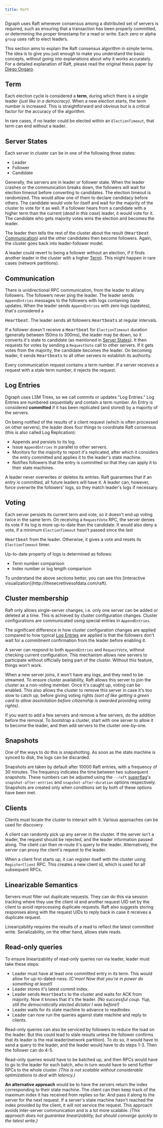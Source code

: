 ```yaml
---
title: Raft
---
```


Dgraph uses Raft whenever consensus among a distributed set of servers is
required, such as ensuring that a transaction has been properly committed, or
determining the proper timestamp for a read or write. Each zero or alpha `group`
uses raft to elect leaders.

This section aims to explain the Raft consensus algorithm in simple terms. The
idea is to give you just enough to make you understand the basic concepts,
without going into explanations about why it works accurately. For a detailed
explanation of Raft, please read the original thesis paper by
[Diego Ongaro](https://github.com/ongardie/dissertation).

## Term

Each election cycle is considered a **term**, during which there is a single
leader _(just like in a democracy)_. When a new election starts, the term number
is increased. This is straightforward and obvious but is a critical factor for
the accuracy of the algorithm.

In rare cases, if no leader could be elected within an `ElectionTimeout`, that
term can end without a leader.

## Server States

Each server in cluster can be in one of the following three states:

- Leader
- Follower
- Candidate

Generally, the servers are in leader or follower state. When the leader crashes
or the communication breaks down, the followers will wait for election timeout
before converting to candidates. The election timeout is randomized. This would
allow one of them to declare candidacy before others. The candidate would vote
for itself and wait for the majority of the cluster to vote for it as well. If a
follower hears from a candidate with a higher term than the current (_dead in
this case_) leader, it would vote for it. The candidate who gets majority votes
wins the election and becomes the leader.

The leader then tells the rest of the cluster about the result
(<tt>Heartbeat</tt> [Communication](./#communication)) and the other candidates
then become followers. Again, the cluster goes back into leader-follower model.

A leader could revert to being a follower without an election, if it finds
another leader in the cluster with a higher [Term](./#term)). This might happen
in rare cases (network partitions).

## Communication

There is unidirectional RPC communication, from the leader to all/any followers.
The followers never ping the leader. The leader sends `AppendEntries` messages
to the followers with logs containing state updates. When the leader sends
`AppendEntries` with zero logs (updates), that's considered a

<tt>Heartbeat</tt>. The leader sends all followers <tt>Heartbeats</tt> at
regular intervals.

If a follower doesn't receive a <tt>Heartbeat</tt> for `ElectionTimeout`
duration (generally between 150ms to 300ms), the leader may be down, so it
converts it's state to candidate (as mentioned in
[Server States](./#server-states)). It then requests for votes by sending a
`RequestVote` call to other servers. If it gets votes from the majority, the
candidate becomes the leader. On becoming leader, it sends <tt>Heartbeats</tt>
to all other servers to establish its authority.

Every communication request contains a term number. If a server receives a
request with a stale term number, it rejects the request.

## Log Entries

Dgraph uses LSM Trees, so we call commits or updates "Log Entries." Log Entries
are numbered sequentially and contain a term number. An Entry is considered
**committed** if it has been replicated (and stored) by a majority of the
servers.

On being notified of the results of a client request (which is often processed
on other servers), the leader does four things to coordinate Raft consensus
(this is also called Log Replication):

- Appends and persists to its log.
- Issue `AppendEntries` in parallel to other servers.
- Monitors for the majority to report it's replicated, after which it considers
  the entry committed and applies it to the leader's state machine.
- Notifies followers that the entry is committed so that they can apply it to
  their state machines.

A leader never overwrites or deletes its entries. Raft guarantees that if an
entry is committed, all future leaders will have it. A leader can, however,
force overwrite the followers' logs, so they match leader's logs if necessary.

## Voting

Each server persists its current term and vote, so it doesn't end up voting
twice in the same term. On receiving a `RequestVote` RPC, the server denies its
vote if its log is more up-to-date than the candidate. It would also deny a
vote, if a minimum `ElectionTimeout` hasn't passed since the last

<tt>Heartbeat</tt> from the leader. Otherwise, it gives a vote and resets its
`ElectionTimeout` timer.

Up-to-date property of logs is determined as follows:

- Term number comparison
- Index number or log length comparison

<Tip>
  To understand the above sections better, you can see this [interactive
  visualization](http://thesecretlivesofdata.com/raft).
</Tip>

## Cluster membership

Raft only allows single-server changes, i.e. only one server can be added or
deleted at a time. This is achieved by cluster configuration changes. Cluster
configurations are communicated using special entries in `AppendEntries`.

The significant difference in how cluster configuration changes are applied
compared to how typical [Log Entries](./#log-entries) are applied is that the
followers don't wait for a commitment confirmation from the leader before
enabling it.

A server can respond to both `AppendEntries` and `RequestVote`, without checking
current configuration. This mechanism allows new servers to participate without
officially being part of the cluster. Without this feature, things won't work.

When a new server joins, it won't have any logs, and they need to be streamed.
To ensure cluster availability, Raft allows this server to join the cluster as a
non-voting member. Once it's caught up, voting can be enabled. This also allows
the cluster to remove this server in case it's too slow to catch up, before
giving voting rights _(sort of like getting a green card to allow assimilation
before citizenship is awarded providing voting rights)_.

<Tip>
  If you want to add a few servers and remove a few servers, do the addition
  before the removal. To bootstrap a cluster, start with one server to allow it
  to become the leader, and then add servers to the cluster one-by-one.
</Tip>

## Snapshots

One of the ways to do this is snapshotting. As soon as the state machine is
synced to disk, the logs can be discarded.

Snapshots are taken by default after 10000 Raft entries, with a frequency of 30
minutes. The frequency indicates the time between two subsequent snapshots.
These numbers can be adjusted using the `--raft`
[superflag](/dgraph/cli/command-reference)'s `snapshot-after-entries` and
`snapshot-after-duration` options respectively. Snapshots are created only when
conditions set by both of these options have been met.

## Clients

Clients must locate the cluster to interact with it. Various approaches can be
used for discovery.

A client can randomly pick up any server in the cluster. If the server isn't a
leader, the request should be rejected, and the leader information passed along.
The client can then re-route it's query to the leader. Alternatively, the server
can proxy the client's request to the leader.

When a client first starts up, it can register itself with the cluster using
`RegisterClient` RPC. This creates a new client id, which is used for all
subsequent RPCs.

## Linearizable Semantics

Servers must filter out duplicate requests. They can do this via session
tracking where they use the client id and another request UID set by the client
to avoid reprocessing duplicate requests. Raft also suggests storing responses
along with the request UIDs to reply back in case it receives a duplicate
request.

Linearizability requires the results of a read to reflect the latest committed
write. Serializability, on the other hand, allows stale reads.

## Read-only queries

To ensure linearizability of read-only queries run via leader, leader must take
these steps:

- Leader must have at least one committed entry in its term. This would allow
  for up-to-dated-ness. _(C'mon! Now that you're in power do something at
  least!)_
- Leader stores it's latest commit index.
- Leader sends <tt>Heartbeats</tt> to the cluster and waits for ACK from
  majority. Now it knows that it's the leader. _(No successful coup. Yup, still
  the democratically elected dictator I was before!)_
- Leader waits for its state machine to advance to readIndex.
- Leader can now run the queries against state machine and reply to clients.

Read-only queries can also be serviced by followers to reduce the load on the
leader. But this could lead to stale results unless the follower confirms that
its leader is the real leader(network partition). To do so, it would have to
send a query to the leader, and the leader would have to do steps 1-3. Then the
follower can do 4-5.

Read-only queries would have to be batched up, and then RPCs would have to go to
the leader for each batch, who in turn would have to send further RPCs to the
whole cluster. _(This is not scalable without considerable optimizations to deal
with latency.)_

**An alternative approach** would be to have the servers return the index
corresponding to their state machine. The client can then keep track of the
maximum index it has received from replies so far. And pass it along to the
server for the next request. If a server's state machine hasn't reached the
index provided by the client, it will not service the request. This approach
avoids inter-server communication and is a lot more scalable. _(This approach
does not guarantee linearizability, but should converge quickly to the latest
write.)_

